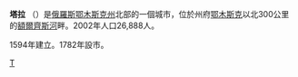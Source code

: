{{coord|56|54|N|74|22|E|display=title}}

{{Expand Russian}}

'''塔拉''' （{{lang-ru|Та́ра}}）是[[俄羅斯|俄羅斯]][[鄂木斯克州|鄂木斯克州]]北部的一個城市，位於州府[[鄂木斯克|鄂木斯克]]以北300公里的[[額爾齊斯河|額爾齊斯河]]畔。2002年人口26,888人。

1594年建立。1782年設市。

{{Authority control}}
{{鄂木斯克州行政區劃}}
[[Category:鄂木斯克州城市|Т]]